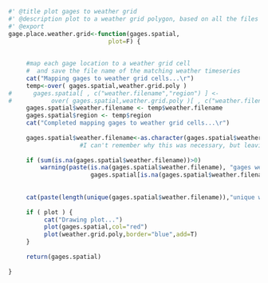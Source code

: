 ```r
#' @title plot gages to weather grid
#' @description plot to a weather grid polygon, based on all the files in the mauer daily east data set
#' @export
gage.place.weather.grid<-function(gages.spatial, 
                            plot=F) {
     
     
     #map each gage location to a weather grid cell
     #  and save the file name of the matching weather timeseries
     cat("Mapping gages to weather grid cells...\r")
     temp<-over( gages.spatial,weather.grid.poly )
#      gages.spatial[ , c("weather.filename","region") ] <- 
#           over( gages.spatial,weather.grid.poly )[ , c("weather.filename","region") ]
     gages.spatial$weather.filename <- temp$weather.filename
     gages.spatial$region <- temp$region
     cat("Completed mapping gages to weather grid cells...\r")
          
     gages.spatial$weather.filename<-as.character(gages.spatial$weather.filename) 
                    #I can't remember why this was necessary, but leaving it in for now.. a factor issue?
     
     if (sum(is.na(gages.spatial$weather.filename))>0)
         warning(paste(is.na(gages.spatial$weather.filename), "gages were unable to map to weather grid cell\n", 
                       gages.spatial[is.na(gages.spatial$weather.filename), "weather.filename"],collapse=""))
     
     
     cat(paste(length(unique(gages.spatial$weather.filename)),"unique weather files to be used for",nrow(gages.spatial),"flow gages\r"))  
     
     if ( plot ) {
          cat("Drawing plot...")
          plot(gages.spatial,col="red")
          plot(weather.grid.poly,border="blue",add=T)
     }
     
     return(gages.spatial)
     
}

```

